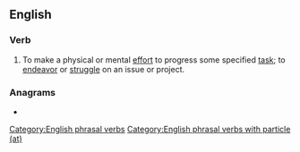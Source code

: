 ==English==

===Verb===
{{en-verb|*}}

# {{lb|en|transitive}} To make a physical or mental [[effort]] to progress some specified [[task]]; to [[endeavor]] or [[struggle]] on an issue or project.

===Anagrams===
* {{anagrams|en|a=akortw|at work}}

[[Category:English phrasal verbs]]
[[Category:English phrasal verbs with particle (at)]]
